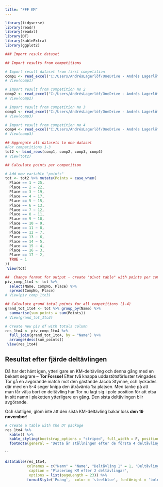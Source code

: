 ```yaml
---
title: "FFF KM"
---
```


```r
library(tidyverse)
library(readr)
library(readxl)
library(DT)
library(kableExtra)
library(ggplot2)
```



```r
### Import result dataset

## Import results from competitions

# Import result dataset from first competition
comp1 <- read_excel("C:/Users/AndrésLagerlöf/OneDrive - Andrés Lagerlöf Konsulttjänst AB/Övrigt/Fäktning/KM/KM_webb/fff_km/Result_no1.xlsx")
# View(comp1)

# Import result from competition no 2
comp2 <- read_excel("C:/Users/AndrésLagerlöf/OneDrive - Andrés Lagerlöf Konsulttjänst AB/Övrigt/Fäktning/KM/KM_webb/fff_km/Result_no2.xlsx")
# View(comp2)

# Import result from competition no 3
comp3 <- read_excel("C:/Users/AndrésLagerlöf/OneDrive - Andrés Lagerlöf Konsulttjänst AB/Övrigt/Fäktning/KM/KM_webb/fff_km/Result_no3.xlsx")
# View(comp3)

# Import result from competition no 4
comp4 <- read_excel("C:/Users/AndrésLagerlöf/OneDrive - Andrés Lagerlöf Konsulttjänst AB/Övrigt/Fäktning/KM/KM_webb/fff_km/Result_no4.xlsx")
# View(comp3)

```


```r
## Aggregate all datasets to one dataset
#For competitions 1-3
tot2 <- bind_rows(comp1, comp2, comp3, comp4)
# View(tot2)

## Calculate points per competition

# Add new variable "points"
tot <- tot2 %>% mutate(Points = case_when(
  Place == 1 ~ 25,
  Place == 2 ~ 22,
  Place == 3 ~ 19,
  Place == 4 ~ 17,
  Place == 5 ~ 15,
  Place == 6 ~ 13,
  Place == 7 ~ 12,
  Place == 8 ~ 11,
  Place == 9 ~ 10,
  Place == 10 ~ 9,
  Place == 11 ~ 8,
  Place == 12 ~ 7,
  Place == 13 ~ 6,
  Place == 14 ~ 5,
  Place == 15 ~ 4,
  Place == 16 ~ 3,
  Place == 17 ~ 2,
  TRUE ~ 1
))
 View(tot)


```


```r
##  Change format for output - create "pivot table" with points per competition
piv_comp_1to4 <- tot %>% 
  select(Name, CompNo, Place) %>% 
  spread(CompNo, Place) 
# View(piv_comp_1to3)

## Calculate grand total points for all competitions (1-4)
grand_tot_1to4 <- tot %>% group_by(Name) %>%
  summarise(sum_points = sum(Points))
# View(grand_tot_1to3)

# Create new piv df with totals column
res_1to4 <- piv_comp_1to4 %>%
  full_join(grand_tot_1to4, by = "Name") %>% 
  arrange(desc(sum_points))
 View(res_1to4)
```
## Resultat efter fjärde deltävlingen

Då har det hänt igen, ytterligare en KM-deltävling och denna gång med en bekant segrare – **Tor Forsse!** Efter två knappa uddastötsförluster tvingades Tor gå en avgörande match mot den gästande Jacob Stymne, och lyckades där med en 5-4 seger knipa den åtråvärda 1:a platsen.
Med tanke på att man får välja bort en deltävling har Tor nu lagt sig i pole position för att etsa in sitt namn i plaketten ytterligare en gång. Den sista deltävlingen blir avgörande.

Och slutligen, glöm inte att den sista KM-deltävling bakar loss **den 19 november**!  


```r
# Create a table with the DT package
res_1to4 %>%
  kable() %>%
  kable_styling(bootstrap_options = "striped", full_width = F, position = "left") %>% 
  footnote(general = "Detta är ställningen efter de första 4 deltävlingarna")
```
``
```r
datatable(res_1to4,
          colnames = c("Namn" = "Name", "Deltävling 1" = 1, "Deltävling 2" = 2, "Deltävling 3" = 3, "Deltävling 4" = 4, "Poäng" = "sum_points"),
           caption = "Placering KM efter 2 deltävlingar", 
           options = list(pageLength = 23)) %>%
          formatStyle('Poäng',  color = 'steelblue', fontWeight = 'bold')
```



